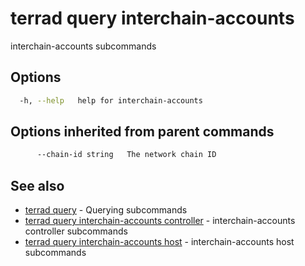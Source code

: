 # terrad query interchain-accounts

interchain-accounts subcommands

## Options

```sh Terrad
  -h, --help   help for interchain-accounts
```

## Options inherited from parent commands

```sh Terrad
      --chain-id string   The network chain ID
```

## See also

* [terrad query](terrad_query.mdx)	 - Querying subcommands
* [terrad query interchain-accounts controller](terrad_query_interchain-accounts_controller.mdx)	 - interchain-accounts controller subcommands
* [terrad query interchain-accounts host](terrad_query_interchain-accounts_host.mdx)	 - interchain-accounts host subcommands


